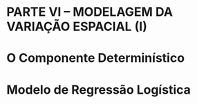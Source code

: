 # PARTE VI -- MODELAGEM DA VARIAÇÃO ESPACIAL (I)

# O Componente Determinístico

# Modelo de Regressão Logística
